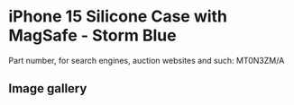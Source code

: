 
# iPhone 15 Silicone Case with MagSafe - Storm Blue

Part number, for search engines, auction websites and such: MT0N3ZM/A

## Image gallery

<div style={{ width: "768px" }}>
  <GalleryComponent
    images={[
      {
        original: "/everysource/MT0N3.png",
        thumbnail: "/everypreview/MT0N3.png",
      },
      {
        original: "/everysource/MT0N3_AV1.png",
        thumbnail: "/everypreview/MT0N3_AV1.png",
      },
      {
        original: "/everysource/MT0N3_AV2.png",
        thumbnail: "/everypreview/MT0N3_AV2.png",
      },
      {
        original: "/everysource/MT0N3_AV3.png",
        thumbnail: "/everypreview/MT0N3_AV3.png",
      },
      {
        original: "/everysource/MT0N3_AV4.png",
        thumbnail: "/everypreview/MT0N3_AV4.png",
      },
      {
        original: "/everysource/MT0N3_AV5.png",
        thumbnail: "/everypreview/MT0N3_AV5.png",
      },
      {
        original: "/everysource/MT0N3_AV6.png",
        thumbnail: "/everypreview/MT0N3_AV6.png",
      }
    ]}
  />
</div>